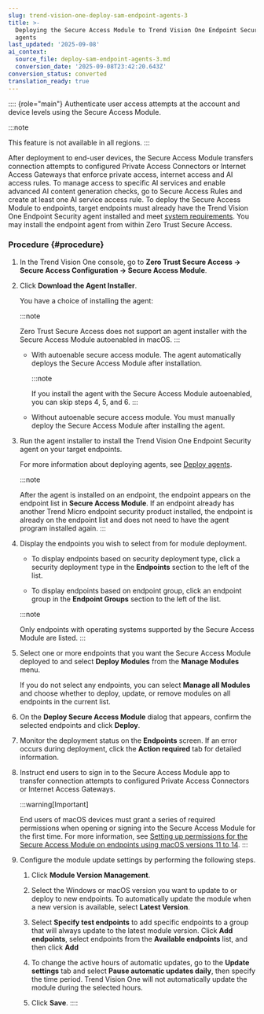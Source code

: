 ```yaml
---
slug: trend-vision-one-deploy-sam-endpoint-agents-3
title: >-
  Deploying the Secure Access Module to Trend Vision One Endpoint Security
  agents
last_updated: '2025-09-08'
ai_context:
  source_file: deploy-sam-endpoint-agents-3.md
  conversion_date: '2025-09-08T23:42:20.643Z'
conversion_status: converted
translation_ready: true
---
```


:::: {role="main"}
Authenticate user access attempts at the account and device levels using the Secure Access Module.

:::note

This feature is not available in all regions.
:::

After deployment to end-user devices, the Secure Access Module transfers connection attempts to configured Private Access Connectors or Internet Access Gateways that enforce private access, internet access and AI access rules. To manage access to specific AI services and enable advanced AI content generation checks, go to Secure Access Rules and create at least one AI service access rule. To deploy the Secure Access Module to endpoints, target endpoints must already have the Trend Vision One Endpoint Security agent installed and meet [system requirements](secure-access-module-sys-reqs.mdx). You may install the endpoint agent from within Zero Trust Secure Access.

### Procedure {#procedure}

1.  In the Trend Vision One console, go to **Zero Trust Secure Access → Secure Access Configuration → Secure Access Module**.

2.  Click **Download the Agent Installer**.

    You have a choice of installing the agent:

    :::note

    Zero Trust Secure Access does not support an agent installer with the Secure Access Module autoenabled in macOS.
    :::

    - With autoenable secure access module. The agent automatically deploys the Secure Access Module after installation.

      :::note

      If you install the agent with the Secure Access Module autoenabled, you can skip steps 4, 5, and 6.
      :::

    - Without autoenable secure access module. You must manually deploy the Secure Access Module after installing the agent.

3.  Run the agent installer to install the Trend Vision One Endpoint Security agent on your target endpoints.

    For more information about deploying agents, see [Deploy agents](deploy-agents.mdx).

    :::note

    After the agent is installed on an endpoint, the endpoint appears on the endpoint list in **Secure Access Module**. If an endpoint already has another Trend Micro endpoint security product installed, the endpoint is already on the endpoint list and does not need to have the agent program installed again.
    :::

4.  Display the endpoints you wish to select from for module deployment.

    - To display endpoints based on security deployment type, click a security deployment type in the **Endpoints** section to the left of the list.

    - To display endpoints based on endpoint group, click an endpoint group in the **Endpoint Groups** section to the left of the list.

    :::note

    Only endpoints with operating systems supported by the Secure Access Module are listed.
    :::

5.  Select one or more endpoints that you want the Secure Access Module deployed to and select **Deploy Modules** from the **Manage Modules** menu.

    If you do not select any endpoints, you can select **Manage all Modules** and choose whether to deploy, update, or remove modules on all endpoints in the current list.

6.  On the **Deploy Secure Access Module** dialog that appears, confirm the selected endpoints and click **Deploy**.

7.  Monitor the deployment status on the **Endpoints** screen. If an error occurs during deployment, click the **Action required** tab for detailed information.

8.  Instruct end users to sign in to the Secure Access Module app to transfer connection attempts to configured Private Access Connectors or Internet Access Gateways.

    :::warning[Important]

    End users of macOS devices must grant a series of required permissions when opening or signing into the Secure Access Module for the first time. For more information, see [Setting up permissions for the Secure Access Module on endpoints using macOS versions 11 to 14](setup-permissions-sam-macos.mdx).
    :::

9.  Configure the module update settings by performing the following steps.

    1.  Click **Module Version Management**.

    2.  Select the Windows or macOS version you want to update to or deploy to new endpoints. To automatically update the module when a new version is available, select **Latest Version**.

    3.  Select **Specify test endpoints** to add specific endpoints to a group that will always update to the latest module version. Click **Add endpoints**, select endpoints from the **Available endpoints** list, and then click **Add**

    4.  To change the active hours of automatic updates, go to the **Update settings** tab and select **Pause automatic updates daily**, then specify the time period. Trend Vision One will not automatically update the module during the selected hours.

    5.  Click **Save**.
::::
